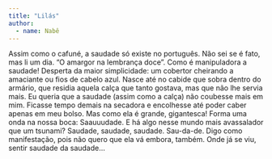 ```yaml
---
title: "Lilás"
author: 
  - name: Nabê
---
```


Assim como o cafuné, a saudade só existe no português. Não sei se é fato, mas li um dia. "O amargor na lembrança doce". Como é manipuladora a saudade! Desperta da maior simplicidade: um cobertor cheirando a amaciante ou fios de cabelo azul. Nasce até no cabide que sobra dentro do armário, que residia aquela calça que tanto gostava, mas que não lhe servia mais. Eu queria que a saudade (assim como a calça) não coubesse mais em mim. Ficasse tempo demais na secadora e encolhesse até poder caber apenas em meu bolso. Mas como ela é grande, gigantesca! Forma uma onda na nossa boca: Saauuudade. E há algo nesse mundo mais avassalador que um tsunami?
Saudade, saudade, saudade. Sau-da-de. Digo como manifestação, pois não quero que ela vá embora, também. Onde já se viu, sentir saudade da saudade…

<a href="https://instagram.com/nanabrmb"><i class="bi bi-instagram"></i></a>